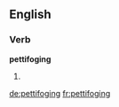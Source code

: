 ==English==

===Verb===
'''pettifoging'''

# {{present participle of|[[pettifog]]}}

[[de:pettifoging]]
[[fr:pettifoging]]